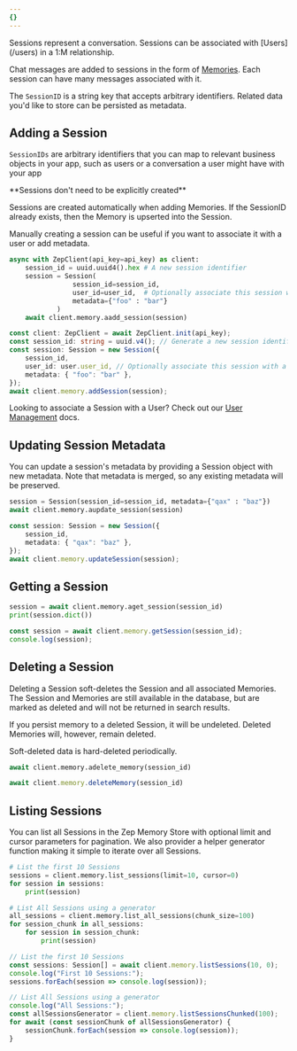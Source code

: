 ```yaml
---
{}
---
```


<Card title="Chat Sessions" icon="comments">
Sessions represent a conversation. Sessions can be associated with [Users](/users) in a 1:M relationship.

Chat messages are added to sessions in the form of [Memories](memories). Each session can have many messages
associated with it.

The `SessionID` is a string key that accepts arbitrary identifiers. Related data you'd like to store can be persisted
as metadata.
</Card>

## Adding a Session

`SessionIDs` are arbitrary identifiers that you can map to relevant business objects in your app, such as users or a
conversation a user might have with your app

<Note>
**Sessions don't need to be explicitly created**

Sessions are created automatically when adding Memories. If the SessionID already exists, then the Memory is upserted into the Session.

Manually creating a session can be useful if you want to associate it with a user or add metadata.
</Note>
<Tabs group="sessions">

<Tab title="Python" group-key="python">

```python 
async with ZepClient(api_key=api_key) as client:
    session_id = uuid.uuid4().hex # A new session identifier
    session = Session(
                session_id=session_id, 
                user_id=user_id,  # Optionally associate this session with a user
                metadata={"foo" : "bar"}
            )
    await client.memory.aadd_session(session)
```
</Tab>
<Tab title="Typescript" group-key="ts">

```typescript 
const client: ZepClient = await ZepClient.init(api_key);
const session_id: string = uuid.v4(); // Generate a new session identifier
const session: Session = new Session({
    session_id,
    user_id: user.user_id, // Optionally associate this session with a user
    metadata: { "foo": "bar" },
});
await client.memory.addSession(session);
```
</Tab>
</Tabs>

<Info>Looking to associate a Session with a User? Check out our [User Management](/users) docs.</Info>

## Updating Session Metadata

You can update a session's metadata by providing a Session object with new metadata. Note that
metadata is merged, so any existing metadata will be preserved.
<Tabs group="sessions">

<Tab title="Python" group-key="python">

```python
session = Session(session_id=session_id, metadata={"qax" : "baz"})
await client.memory.aupdate_session(session)
```

</Tab>
<Tab title="Typescript" group-key="ts">

```typescript
const session: Session = new Session({
    session_id,
    metadata: { "qax": "baz" },
});
await client.memory.updateSession(session);
```

</Tab>
</Tabs>

## Getting a Session
<Tabs group="sessions">

<Tab title="Python" group-key="python">

```python
session = await client.memory.aget_session(session_id)
print(session.dict())
```
</Tab>
<Tab title="Typescript" group-key="ts">

```typescript
const session = await client.memory.getSession(session_id);
console.log(session);
```
</Tab>
</Tabs>



## Deleting a Session

Deleting a Session soft-deletes the Session and all associated Memories. The Session and Memories are still available in
the database, but are marked as deleted and will not be returned in search results.

If you persist memory to a deleted Session, it will be undeleted. Deleted Memories will, however, remain deleted.

Soft-deleted data is hard-deleted periodically.

<Tabs group="sessions">

<Tab title="Python" group-key="python">

```python
await client.memory.adelete_memory(session_id)
```
</Tab>
<Tab title="Typescript" group-key="ts">

```typescript
await client.memory.deleteMemory(session_id)
```
</Tab>
</Tabs>



## Listing Sessions

You can list all Sessions in the Zep Memory Store with optional limit and cursor parameters for pagination. We also
provider a helper generator function making it simple to iterate over all Sessions.

<Tabs group="sessions">

<Tab title="Python" group-key="python">

```python
# List the first 10 Sessions
sessions = client.memory.list_sessions(limit=10, cursor=0)
for session in sessions:
    print(session)

# List All Sessions using a generator
all_sessions = client.memory.list_all_sessions(chunk_size=100)
for session_chunk in all_sessions:
    for session in session_chunk:
        print(session)
```
</Tab>
<Tab title="Typescript" group-key="ts">

```typescript
// List the first 10 Sessions
const sessions: Session[] = await client.memory.listSessions(10, 0);
console.log("First 10 Sessions:");
sessions.forEach(session => console.log(session));

// List All Sessions using a generator
console.log("All Sessions:");
const allSessionsGenerator = client.memory.listSessionsChunked(100);
for await (const sessionChunk of allSessionsGenerator) {
    sessionChunk.forEach(session => console.log(session));
}
```
</Tab>
</Tabs>

